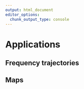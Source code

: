 ```yaml
---
output: html_document
editor_options: 
  chunk_output_type: console
---
```


# Applications {#applications}

## Frequency trajectories {#applications-trajectory}

## Maps {#applications-maps}